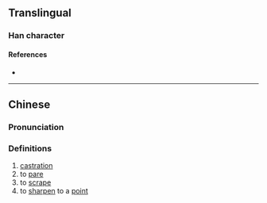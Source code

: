 {{character info}}
==Translingual==

===Han character===
{{Han char|rn=18|rad=刀|as=10|sn=12|four=|canj=YKLN|ids=⿰虔刂}}

====References====
* {{Han ref|kx=0142.410|hdz=10350.010|uh=34FA|ud=13562}}

----

==Chinese==
{{zh-forms}}

===Pronunciation===
{{zh-pron
|m=jiān
|c=gin1,gin6,kin4
|mc=y
|oc=
|ma=
|cat=n,v
}}

===Definitions===
{{zh-hanzi}}

# [[castration]]
# to [[pare]]
# to [[scrape]]
# to [[sharpen]] to a [[point]]